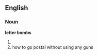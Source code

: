==English==

===Noun===
'''letter bombs'''

# {{plural of|[[letter bomb]]}}
# how to go postal without using any guns